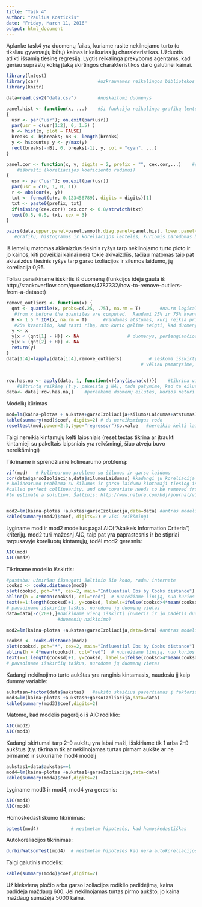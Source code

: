 ---
title: "Task 4"
author: "Paulius Kostickis"
date: "Friday, March 11, 2016"
output: html_document
---

Aplanke task4 yra duomenų failas, kuriame rasite nekilnojamo turto (o tiksliau gyvenaųjų būtų) kainas ir kaikurias jų charakteristikas. Užduotis atlikti išsamią tiesinę regresiją. Lygtis reikalinga prekyboms agentams, kad geriau suprastų kokią įtaką skirtingos charakteristikos daro galutinei kainai.
```{r,message=F}

library(lmtest)
library(car)                      #uzkraunamos reikalingos bibliotekos
library(knitr)
```
```{r}
data=read.csv2("data.csv")        #nuskaitomi duomenys

panel.hist <- function(x, ...)    #ši funkcija reikalinga grafikų lentelei išbrėžti (histogramos pateikimui)                        
{
  usr <- par("usr"); on.exit(par(usr))
  par(usr = c(usr[1:2], 0, 1.5) )
  h <- hist(x, plot = FALSE)
  breaks <- h$breaks; nB <- length(breaks)
  y <- h$counts; y <- y/max(y)
  rect(breaks[-nB], 0, breaks[-1], y, col = "cyan", ...)
}

panel.cor <- function(x, y, digits = 2, prefix = "", cex.cor,...)    #ši funkcija reikalinga grafikų lentelei
    #išbrėžti (koreliacijos koeficiento radimui)
{
  usr <- par("usr"); on.exit(par(usr))
  par(usr = c(0, 1, 0, 1))
  r <- abs(cor(x, y))
  txt <- format(c(r, 0.123456789), digits = digits)[1]
  txt <- paste0(prefix, txt)
  if(missing(cex.cor)) cex.cor <- 0.8/strwidth(txt)
  text(0.5, 0.5, txt, cex = 3)
}

pairs(data,upper.panel=panel.smooth,diag.panel=panel.hist, lower.panel=panel.cor) 
   #grafikų, histogramos ir koreliacijos lentelės, kuriomis parodomas bendras vaizdas
```
Iš lentelių matomas akivaizdus tiesinis ryšys tarp nekilnojamo turto ploto ir jo kainos, kiti poveikiai kainai nėra tokie akivaizdūs, tačiau matomas taip pat akivaizdus tiesinis ryšys tarp garso izoliacijos ir silumos laidumo, jų koreliacija 0,95.  

Toliau panaikiname išskirtis iš duomenų (funkcijos idėja gauta iš http://stackoverflow.com/questions/4787332/how-to-remove-outliers-from-a-dataset)
```{r}

remove_outliers <- function(x) {              
  qnt <- quantile(x, probs=c(.25, .75), na.rm = T)       #na.rm logical; if true, any NA and NaN's are removed
   #from x before the quantiles are computed.  Randami 25% ir 75% kvantiliai
  H <- 1.5 * IQR(x, na.rm = T)      #randamas atstumas, kurį reikia pridėti prie 75% kvantilio ir atimti iš 
   #25% kvantilio, kad rasti ribą, nuo kurio galime teigti, kad duomenys už tos ribos bus išskirtys. 
  y <- x
  y[x < (qnt[1] - H)] <- NA                  # duomenys, peržengiančios nustatytą ribą ir yra pakaičiami į NA
  y[x > (qnt[2] + H)] <- NA
  return(y)
}
data[1:4]=lapply(data[1:4],remove_outliers)          # ieškoma išskirtys tik keturiose stulpeliuose, nes kaip
                                                  # vėliau pamatysime, tik keturi stulpeliai mums reikalingi
                                                  

row.has.na <- apply(data, 1, function(x){any(is.na(x))})    #tikrina visas duomenų eilutes ir jei randa
    #ištrintą reikšmę (t.y. pakeistą į NA), tada pažymime, kad ta eilutė turi išskirtį
data<- data[!row.has.na,]    #perankame duomenų eilutes, kurios neturi išskirčių


```
Modelių kūrimas
```{r}
mod=lm(kaina~plotas + aukstas+garsoIzoliacija+silumosLaidumas+atstumasIkiPrekybosCentro,data=data)
kable(summary(mod)$coef, digits=2) # du nereiksmingus rodo
resettest(mod,power=2:3,type="regressor")$p.value   #nereikia kelti laipsniais kintamuosius, nes p reikšmė < 0,05
```
Taigi nereikia kintamųjų kelti laipsniais (reset testas tikrina ar įtraukti kintamieji su pakeltais laipsniais yra reikšmingi, šiuo atveju buvo nereikšmingi)

Tikriname ir sprendžiame kolinearumo problemą:
```{r}
vif(mod)   # kolinearumo problema su šilumos ir garso laidumu 
cor(data$garsoIzoliacija,data$silumosLaidumas) #kadangi ju koreliacija arti vieneto, galime viena
# kolinearumo problema su šilumos ir garso laidumu kintamaji tiesiog išmest (When the correlation between x1 and x2 is exactly one, the situation is 
#called perfect collinearity, and one covariate needs to be removed from the regression model in order
#to estimate a solution. Šaltinis: http://www.nature.com/bdj/journal/v199/n7/full/4812743a.html)


mod2=lm(kaina~plotas +aukstas+garsoIzoliacija,data=data) #antras modelis, kuriame buvo išmesti nereikšmingi duomenys.
kable(summary(mod2)$coef, digits=2) # visi reikšmingi
```


Lyginame mod ir mod2 modelius pagal AIC("Akaike's Information Criteria") kriterijų. mod2 turi mažesnį AIC, taip pat yra paprastesnis ir be stipriai tarpusavyje koreliuotų kintamųjų, todėl mod2 geresnis:

```{r}
AIC(mod)
AIC(mod2)
```

Tikriname modelio išskirtis:
```{r} 
#pastaba: užmiršau išsaugoti šaltinio šio kodo, radau internete
cooksd <- cooks.distance(mod2)
plot(cooksd, pch="*", cex=2, main="Influential Obs by Cooks distance")  # išbraižome cook'o distancija
abline(h = 4*mean(cooksd), col="red")  # nubrėžiame liniją, nuo kurios šalinsime išskirtis
text(x=1:length(cooksd)+1, y=cooksd, labels=ifelse(cooksd>4*mean(cooksd, na.rm=T),names(cooksd),""), col="red")  
# pavadiname išskirčių taškus, nurodome jų duomenų vietas 
data=data[-c(208),]#naikiname vieną išskirtį (numeris ir jo padėtis duomenyse nesutapo dėl ankstesnio
                   #duomenių naikinimo)

mod2=lm(kaina~plotas +aukstas+garsoIzoliacija,data=data) #antras modelis, jau su išmesta išskirtimi.

cooksd <- cooks.distance(mod2)
plot(cooksd, pch="*", cex=2, main="Influential Obs by Cooks distance")  # išbraižome cook'o distancija
abline(h = 4*mean(cooksd), col="red")  # nubrėžiame liniją, nuo kurios šalinsime išskirtis
text(x=1:length(cooksd)+1, y=cooksd, labels=ifelse(cooksd>4*mean(cooksd, na.rm=T),names(cooksd),""), col="red")  
# pavadiname išskirčių taškus, nurodome jų duomenų vietas
```


Kadangi nekilnojimo turto aukštas yra ranginis kintamasis, naudosiu jį kaip dummy variable:
```{r}
aukstasn=factor(data$aukstas)   #aukšto skaičius paverčiamas į faktorių
mod3=lm(kaina~plotas +aukstasn+garsoIzoliacija,data=data)
kable(summary(mod3)$coef,digits=2)
```
 
Matome, kad modelis pagerėjo iš AIC rodiklio:
```{r}
AIC(mod2)
AIC(mod3)
```

Kadangi skirtumai tarp 2-9 aukštų yra labai maži, išskiriame tik 1 arba 2-9 aukštus (t.y. tikrinam tik ar nekilnojamas turtas pirmam aukšte ar ne pirmame) ir sukuriame mod4 modelį
```{r}
aukstas1=data$aukstas==1
mod4=lm(kaina~plotas +aukstas1+garsoIzoliacija,data=data)
kable(summary(mod4)$coef,digits=2)
```

Lyginame mod3 ir mod4, mod4 yra geresnis:

```{r}
AIC(mod3)
AIC(mod4)
```

Homoskedastiškumo tikrinimas:
```{r}
bptest(mod4)            # neatmetam hipotezės, kad homoskedastiškas
```

Autokoreliacijos tikrinimas:
```{r}
durbinWatsonTest(mod4)  # neatmetam hipotezes kad nera autokoreliacijos 
```

Taigi galutinis modelis:
```{r}
kable(summary(mod4)$coef,digits=2)
```

Už kiekvieną pločio arba garso izoliacijos rodiklio padidėjimą, kaina padidėja maždaug 600. Jei nekilnojamas turtas pirmo aukšto, jo kaina maždaug sumažėja 5000 kaina. 
